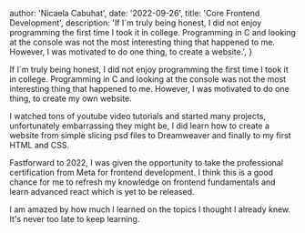 
  author: 'Nicaela Cabuhat',
  date: '2022-09-26',
  title: 'Core Frontend Development',
  description:
    'If I`m truly being honest, I did not enjoy programming the first time I took it in college. Programming in C and looking at the console was not the most interesting thing that happened to me. However, I was motivated to do one thing, to create a website.',
}


If I`m truly being honest, I did not enjoy programming the first time I took it in college. Programming in C and looking at the console was not the most interesting thing that happened to me. However, I was motivated to do one thing, to create my own website.

I watched tons of youtube video tutorials and started many projects, unfortunately embarrassing they might be, I did learn how to create a website from simple slicing psd files to Dreamweaver and finally to my first HTML and CSS.

Fastforward to 2022, I was given the opportunity to take the professional certification from Meta for frontend development. I think this is a good chance for me to refresh my knowledge on frontend fundamentals and learn advanced react which is yet to be released.

I am amazed by how much I learned on the topics I thought I already knew. It's never too late to keep learning.
